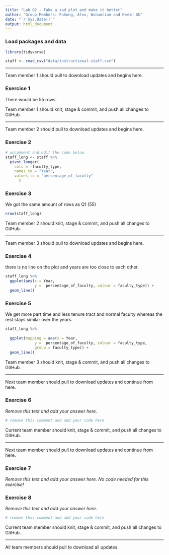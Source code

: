 ```yaml
---
title: "Lab 02 - Take a sad plot and make it better"
author: "Group Members: Fuhong, Alex, Wuhaotian and Kevin GU"
date: "`r Sys.Date()`"
output: html_document
---
```


### Load packages and data

```r
library(tidyverse) 
```

```r
staff <- read_csv("data/instructional-staff.csv")
```


--------


Team member 1 should pull to download updates and begins here.



### Exercise 1

There would be 55 rows.


Team member 1 should knit, stage & commit, and push all changes to GitHub.

--------

Team member 2 should pull to download updates and begins here.

### Exercise 2

```r
# uncomment and edit the code below
staff_long <- staff %>%
  pivot_longer(
    cols = -faculty_type, 
    names_to = "Year",
    values_to = "percentage_of_faculty"
      )
```


### Exercise 3

We got the same amount of rows as Q1 (55)

```r
nrow(staff_long)
```


Team member 2 should knit, stage & commit, and push all changes to GitHub.

--------

Team member 3 should pull to download updates and begins here.


### Exercise 4

there is no line on the plot and years are too close to each other.

```r
staff_long %>% 
  ggplot(aes(x = Year, 
             y =  percentage_of_faculty, colour = faculty_type)) +
  geom_line()
```


### Exercise 5

We get more part time and less tenure tract and normal faculty whereas the rest stays similar over the years.

```r
staff_long %>% 
 
  ggplot(mapping = aes(x = Year, 
             y =  percentage_of_faculty, colour = faculty_type, 
             group = faculty_type)) +
  geom_line()
```


Team member 3 should knit, stage & commit, and push all changes to GitHub.

--------

Next team member should pull to download updates and continue from here.


### Exercise 6

*Remove this text and add your answer here.*

```r
# remove this comment and add your code here
```


Current team member should knit, stage & commit, and push all changes to GitHub.

--------

Next team member should pull to download updates and continue from here.


### Exercise 7

*Remove this text and add your answer here. No code needed for this exercise!*


### Exercise 8

*Remove this text and add your answer here.*

```r
# remove this comment and add your code here
```


Current team member should knit, stage & commit, and push all changes to GitHub.

--------

All team members should pull to download all updates.


